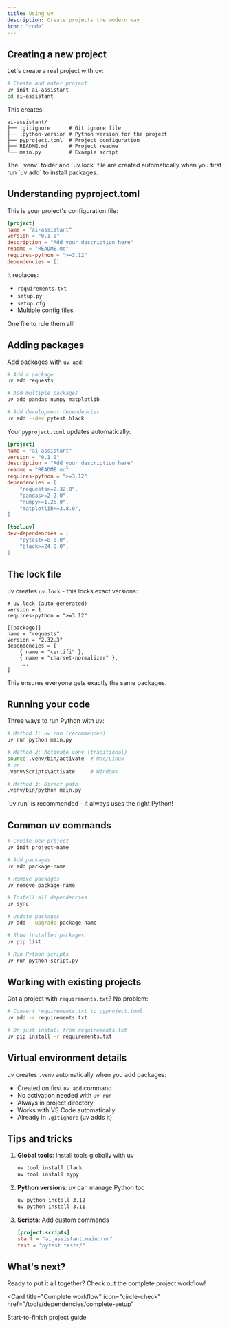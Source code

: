 ```yaml
---
title: Using uv
description: Create projects the modern way
icon: "code"
---
```


## Creating a new project

Let's create a real project with uv:

```bash
# Create and enter project
uv init ai-assistant
cd ai-assistant
```

This creates:
```
ai-assistant/
├── .gitignore      # Git ignore file
├── .python-version # Python version for the project
├── pyproject.toml  # Project configuration
├── README.md       # Project readme
└── main.py         # Example script
```

<Note>
  The `.venv` folder and `uv.lock` file are created automatically when you first run `uv add` to install packages.
</Note>

## Understanding pyproject.toml

This is your project's configuration file:

```toml
[project]
name = "ai-assistant"
version = "0.1.0"
description = "Add your description here"
readme = "README.md"
requires-python = ">=3.12"
dependencies = []
```

It replaces:
- `requirements.txt`
- `setup.py`
- `setup.cfg`
- Multiple config files

One file to rule them all!

## Adding packages

Add packages with `uv add`:

```bash
# Add a package
uv add requests

# Add multiple packages
uv add pandas numpy matplotlib

# Add development dependencies
uv add --dev pytest black
```

Your `pyproject.toml` updates automatically:

```toml
[project]
name = "ai-assistant"
version = "0.1.0"
description = "Add your description here"
readme = "README.md"
requires-python = ">=3.12"
dependencies = [
    "requests>=2.32.0",
    "pandas>=2.2.0",
    "numpy>=1.26.0",
    "matplotlib>=3.8.0",
]

[tool.uv]
dev-dependencies = [
    "pytest>=8.0.0",
    "black>=24.0.0",
]
```

## The lock file

uv creates `uv.lock` - this locks exact versions:

```
# uv.lock (auto-generated)
version = 1
requires-python = ">=3.12"

[[package]]
name = "requests"
version = "2.32.3"
dependencies = [
    { name = "certifi" },
    { name = "charset-normalizer" },
    ...
]
```

This ensures everyone gets exactly the same packages.

## Running your code

Three ways to run Python with uv:

```bash
# Method 1: uv run (recommended)
uv run python main.py

# Method 2: Activate venv (traditional)
source .venv/bin/activate  # Mac/Linux
# or
.venv\Scripts\activate     # Windows

# Method 3: Direct path
.venv/bin/python main.py
```

<Tip>
  `uv run` is recommended - it always uses the right Python!
</Tip>

## Common uv commands

```bash
# Create new project
uv init project-name

# Add packages
uv add package-name

# Remove packages
uv remove package-name

# Install all dependencies
uv sync

# Update packages
uv add --upgrade package-name

# Show installed packages
uv pip list

# Run Python scripts
uv run python script.py
```

## Working with existing projects

Got a project with `requirements.txt`? No problem:

```bash
# Convert requirements.txt to pyproject.toml
uv add -r requirements.txt

# Or just install from requirements.txt
uv pip install -r requirements.txt
```

## Virtual environment details

uv creates `.venv` automatically when you add packages:
- Created on first `uv add` command
- No activation needed with `uv run`
- Always in project directory
- Works with VS Code automatically
- Already in `.gitignore` (uv adds it)

## Tips and tricks

1. **Global tools**: Install tools globally with uv
   ```bash
   uv tool install black
   uv tool install mypy
   ```

2. **Python versions**: uv can manage Python too
   ```bash
   uv python install 3.12
   uv python install 3.11
   ```

3. **Scripts**: Add custom commands
   ```toml
   [project.scripts]
   start = "ai_assistant.main:run"
   test = "pytest tests/"
   ```

## What's next?

Ready to put it all together? Check out the complete project workflow!

<Card
  title="Complete workflow"
  icon="circle-check"
  href="/tools/dependencies/complete-setup"
>
  Start-to-finish project guide
</Card>